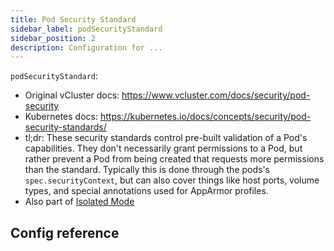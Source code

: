 ```yaml
---
title: Pod Security Standard
sidebar_label: podSecurityStandard
sidebar_position: 2
description: Configuration for ...
---
```



`podSecurityStandard`:
- Original vCluster docs: https://www.vcluster.com/docs/security/pod-security
- Kubernetes docs: https://kubernetes.io/docs/concepts/security/pod-security-standards/
- tl;dr: These security standards control pre-built validation of a Pod's capabilities. They don't necessarily grant permissions to a Pod, but rather prevent a Pod from being created that requests more permissions than the standard. Typically this is done through the pods's `spec.securityContext`, but can also cover things like host ports, volume types, and special annotations used for AppArmor profiles.
- Also part of [Isolated Mode](https://www.vcluster.com/docs/security/isolated-mode)

## Config reference

<PodSecurityStandard/>